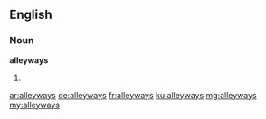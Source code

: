 ==English==

===Noun===
'''alleyways'''

# {{plural of|alleyway}}

[[ar:alleyways]]
[[de:alleyways]]
[[fr:alleyways]]
[[ku:alleyways]]
[[mg:alleyways]]
[[my:alleyways]]